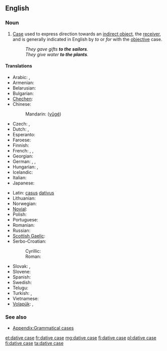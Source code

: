 ==English==
{{wikipedia}}

===Noun===
{{en-noun|head=[[dative]] [[case]]}}

# {{context|grammar}} [[case|Case]] used to express direction towards an [[indirect object]], the [[receiver]], and is generally indicated in English by ''to'' or ''for'' with the [[objective]] case.
#: ''They gave gifts '''to the sailors'''.''
#: ''They give water '''to the plants'''.''

====Translations====
{{trans-top|case used to express direction towards an indirect object}}
* Arabic: {{t-|ar|حالة المفعول له|alt=حَالةُ المَفْعُولُ لَهُ|tr=ħáltu l-mafʕūlu láhu|f}}, {{t-|ar|حالة من حالات النصب|alt=حَالَة مِنْ حَالاَتُ النُّصْب|tr=ħāla min al-ħalātu n-núṣb|f}}
* Armenian: {{t-|hy|տրական հոլով|tr=trakan holov}}
* Belarusian: {{t-|be|давальны склон|tr=davál’ny sklon|m}}
* Bulgarian: {{t-|bg|дателен падеж|tr=dátelen padéž|m}}
* [[Chechen]]: {{tø|ce|лург дожар}}
* Chinese:
*: Mandarin: {{zh-ts|與格|与格}} ([[yǔgé]])
* Czech: {{t+|cs|dativ|m}}, {{t-|cs|třetí pád|m}}
* Dutch: {{t+|nl|datief|m}}, {{t+|nl|derde naamval|m}}
* Esperanto: {{t+|eo|dativo}}
* Faroese: {{t+|fo|hvørjumfall|n}}
* Finnish: {{t+|fi|datiivi}}
* French: {{t+|fr|datif|m}}, {{t+|fr|complément d'objet indirect|m}}, {{t-|fr|C.O.I.|m}}
* Georgian: {{t+|ka|მიცემითი ბრუნვა|sc=Geor|tr=mic'emit'i brunva}}
* German: {{t+|de|Dativ|m}}, {{t+|de|Wemfall|m}}, {{t-|de|dritter Fall|m}}
* Hungarian: {{t-|hu|részes eset}}, {{t-|hu|részeshatározó eset}}
* Icelandic: {{t+|is|þágufall|n}}
* Italian: {{t-|it|caso dativo|m}}
* Japanese: {{t+|ja|与格|tr=よかく, yokaku}}
{{trans-mid}}
* Latin: [[casus]] [[dativus]] {{m}}
* Lithuanian: {{t+|lt|naudininkas|m}}
* Norwegian: {{t-|no|dativ|m}}
* [[Novial]]: {{tø|nov|dative}}
* Polish: {{t+|pl|celownik|m}}
* Portuguese: {{t-|pt|caso dativo|m}}
* Romanian: {{t-|ro|cazul dativ|m}}
* Russian: {{t+|ru|дательный падеж|m|tr=dátel’nyj padéž}}
* [[Scottish Gaelic]]: {{t-|gd|tuiseal tabhartach|m}}
* Serbo-Croatian:
*: Cyrillic: {{t-|sh|датив|m}}
*: Roman: {{t-|sh|dativ|m}}
* Slovak: {{t-|sk|tretí pád|m}}, {{t+|sk|datív|m}}
* Slovene: {{t+|sl|dajalnik|m}}
* Spanish: {{t-|es|caso dativo|m}}
* Swedish: {{t+|sv|dativ}}
* Telugu: {{t-|te|చతుర్థీ విభక్తి|tr=caturthī vibhakti|sc=Telu}}
* Turkish: {{t-|tr|-e hali|alt=-e hâli}}, {{t+|tr|datif}}
* Vietnamese: {{t-|vi|dữ cách}}
* [[Volapük]]: {{t-|vo|kimefal}}, {{t+|vo|datif}}
{{trans-bottom}}

===See also===
* [[Appendix:Grammatical cases]]

[[et:dative case]]
[[fr:dative case]]
[[mg:dative case]]
[[fj:dative case]]
[[pl:dative case]]
[[fi:dative case]]
[[ta:dative case]]